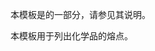 {{Documentation subpage}}
{{High-use|3485}}
{{Esoteric}}
本模板是{{tl|Chembox}}的一部分，请参见其说明。

本模板用于列出化学品的熔点。

<includeonly>
[[Category:化学信息框模板|{{PAGENAME}}]]
</includeonly>